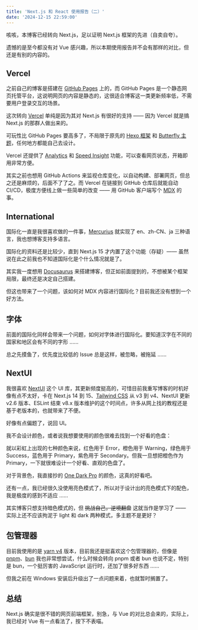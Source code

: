 ```yaml
---
title: 'Next.js 和 React 使用报告（二）'
date: '2024-12-15 22:59:00'
---
```


咳咳，本博客已经转向 Next.js，足以证明 Next.js 框架的先进（自卖自夸）。

遗憾的是至今都没有对 Vue 感兴趣，所以本期使用报告并不会有那样的对比，但还是有别的内容的。

## Vercel

之前自己的博客是搭建在 [GitHub Pages](https://pages.github.com) 上的，而 GitHub Pages 是一个静态网页托管平台，这说明网页的内容是静态的，这很适合博客这一类更新频率低，不需要用户登录交互的场景。

这次转向 [Vercel](https://vercel.com) 单纯是因为其对 Next.js 有很好的支持 —— 因为 Vercel 就是搞 Next.js 的那群人做出来的。

可玩性比 GitHub Pages 要高多了，不局限于原先的 [Hexo 框架](https://hexo.io) 和 [Butterfly 主题](https://butterfly.js.org)，任何地方都能自己去设计。

Vercel 还提供了 [Analytics](https://vercel.com/docs/analytics) 和 [Speed Insight](https://vercel.com/docs/speed-insights) 功能，可以查看网页状态，开箱即用非常方便。

其实之前也想用 GitHub Actions 来监视仓库变化，以自动构建、部署网页，但总之还是麻烦的，后面不了了之。而 Vercel 在链接到 GitHub 仓库后就能自动 CI/CD，极度方便线上做一些简单的改变 —— 用 GitHub 客户端写个 [MDX](https://mdxjs.com) 的事。

## International

国际化一直是我很喜欢做的一件事，[Mercurius](https://github.com/Cierra-Runis/mercurius) 就实现了 en、zh-CN、ja 三种语言，我也想博客支持多语言。

国际化的资料还是比较少，直到 Next.js 15 才内置了这个功能（存疑）—— 虽然说在此之前我也不知道国际化是个什么情况就是了。

其实我一度想用 [Docusaurus](https://docusaurus.io) 来搭建博客，但正如前面提到的，不想被某个框架局限，最终还是决定自己搭建。

但这也带来了一个问题，该如何对 MDX 内容进行国际化？目前我还没有想到一个好方法。

## 字体

前面的国际化同样会带来一个问题，如何对字体进行国际化。要知道汉字在不同的国家和地区会有不同的字形 ……

总之先摸鱼了，优先度比较低的 Issue 总是这样，被忽略，被拖延 ……

## NextUI

我很喜欢 [NextUI](https://nextui.org) 这个 UI 库，其更新频度挺高的，可惜目前我重写博客的时机好像有点不太好，卡在 Next.js 14 到 15、[Tailwind CSS](https://tailwindcss.com) 从 v3 到 v4、NextUI 更新 v2.6 版本、ESLint 结束 v8.x 版本维护的这个时间点，许多从网上找的教程还是基于老版本的，也就带来了不便。

好像有点偏题了，说回 UI。

我不会设计颜色，或者说我想要使用的颜色很难去找到一个好看的色盘：

就以彩虹上出现的七种颜色来说，红色用于 Error，橙色用于 Warning，绿色用于 Success，蓝色用于 Primary，紫色用于 Secondary。但我一旦想把橙色作为 Primary，一下就很难设计一个好看、直观的色盘了。

对于背景色，我直接抄的 [One Dark Pro](https://binaryify.github.io/OneDark-Pro) 的颜色，这真的好看吧。

还有一点，我已经很久没使用亮色模式了，所以对于设计出的亮色模式下的配色，我是极度的感到不适应 ……

其实博客只想支持暗色模式的，但 ~~挑战自己，逆境翻盘~~ 这就当作是学习了 —— 实际上还不应该拘泥于 light 和 dark 两种模式，多主题不是更好？

## 包管理器

目前我使用的是 [yarn v4](https://yarnpkg.com) 版本，目前我还是挺喜欢这个包管理器的，但像是 [pnpm](https://pnpm.io)、[bun](https://bun.sh) 我也非常想尝试，什么时候会转向 pnpm 或者 bun 也说不定，特别是 bun，一个挺厉害的 JavaScript 运行时，还加了很多好东西 ……

但我之前在 Windows 安装后升级出了一点问题来着，也就暂时搁置了。

## 总结

Next.js 确实是很不错的网页前端框架，别急，与 Vue 的对比总会来的，实际上，我已经对 Vue 有一点看法了，按下不表喵。
